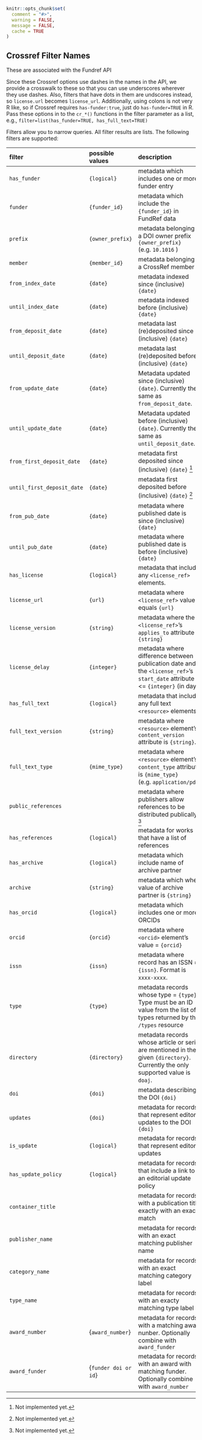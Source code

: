 <!--
%\VignetteEngine{knitr::knitr}
%\VignetteIndexEntry{Crossref filters}
-->

```r
knitr::opts_chunk$set(
  comment = "#>",
  warning = FALSE,
  message = FALSE,
  cache = TRUE
)
```

## Crossref Filter Names

These are associated with the Fundref API

Since these Crossref options use dashes in the names in the API, we provide a crosswalk to these so that you can use underscores wherever they use dashes. Also, filters that have dots in them are undscores instead, so `license.url` becomes `license_url`. Additionally, using colons is not very R like, so if Crossref requires `has-funder:true`, just do `has-funder=TRUE` in R. Pass these options in to the `cr_*()` functions in the filter parameter as a list, e.g., `filter=list(has_funder=TRUE, has_full_text=TRUE)`

Filters allow you to narrow queries. All filter results are lists.  The following filters are supported:

| filter     | possible values | description|
|:-----------|:----------------|:-----------|
| `has_funder` | `{logical}` | metadata which includes one or more funder entry |
| `funder` | `{funder_id}` | metadata which include the `{funder_id}` in FundRef data |
| `prefix` | `{owner_prefix}` | metadata belonging to a DOI owner prefix `{owner_prefix}` (e.g. `10.1016` ) |
| `member` | `{member_id}` | metadata belonging to a CrossRef member |
| `from_index_date` | `{date}` | metadata indexed since (inclusive) `{date}` |
| `until_index_date` | `{date}` | metadata indexed before (inclusive) `{date}` |
| `from_deposit_date` | `{date}` | metadata last (re)deposited since (inclusive) `{date}` |
| `until_deposit_date` | `{date}` | metadata last (re)deposited before (inclusive) `{date}` |
| `from_update_date` | `{date}` | Metadata updated since (inclusive) `{date}`. Currently the same as `from_deposit_date`. |
| `until_update_date` | `{date}` | Metadata updated before (inclusive) `{date}`. Currently the same as `until_deposit_date`. |
| `from_first_deposit_date` | `{date}` | metadata first deposited since (inclusive) `{date}` [^*] |
| `until_first_deposit_date` | `{date}` | metadata first deposited before (inclusive) `{date}` [^*] |
| `from_pub_date` | `{date}` | metadata where published date is since (inclusive) `{date}` |
| `until_pub_date` | `{date}` | metadata where published date is before (inclusive)  `{date}` |
| `has_license` | `{logical}` | metadata that includes any `<license_ref>` elements. |
| `license_url` | `{url}` | metadata where `<license_ref>` value equals `{url}` |
| `license_version` | `{string}` | metadata where the `<license_ref>`'s `applies_to` attribute  is `{string}`|
| `license_delay` | `{integer}` | metadata where difference between publication date and the `<license_ref>`'s `start_date` attribute is <= `{integer}` (in days)|
| `has_full_text` | `{logical}` | metadata that includes any full text `<resource>` elements. |
| `full_text_version` | `{string}`  | metadata where `<resource>` element's `content_version` attribute is `{string}`. |
| `full_text_type` | `{mime_type}`  | metadata where `<resource>` element's `content_type` attribute is `{mime_type}` (e.g. `application/pdf`). |
| `public_references` | | metadata where publishers allow references to be distributed publically. [^*] |
| `has_references` | `{logical}` | metadata for works that have a list of references |
| `has_archive` | `{logical}` | metadata which include name of archive partner |
| `archive` | `{string}` | metadata which where value of archive partner is `{string}` |
| `has_orcid` | `{logical}` | metadata which includes one or more ORCIDs |
| `orcid` | `{orcid}` | metadata where `<orcid>` element's value = `{orcid}` |
| `issn` | `{issn}` | metadata where record has an ISSN = `{issn}`. Format is `xxxx-xxxx`. |
| `type` | `{type}` | metadata records whose type = `{type}`. Type must be an ID value from the list of types returned by the `/types` resource |
| `directory` | `{directory}` | metadata records whose article or serial are mentioned in the given `{directory}`. Currently the only supported value is `doaj`. |
| `doi` | `{doi}` | metadata describing the DOI `{doi}` |
| `updates` | `{doi}` | metadata for records that represent editorial updates to the DOI `{doi}` |
| `is_update` | `{logical}` | metadata for records that represent editorial updates |
| `has_update_policy` | `{logical}` | metadata for records that include a link to an editorial update policy |
| `container_title` | | metadata for records with a publication title exactly with an exact match |
| `publisher_name` | | metadata for records with an exact matching publisher name |
| `category_name` | |metadata for records with an exact matching category label |
| `type_name` | | metadata for records with an exacty matching type label |
| `award_number` |{`award_number`} |metadata for records with a matching award nunber. Optionally combine with `award_funder` |
| `award_funder` | {`funder doi or id`} | metadata for records with an award with matching funder. Optionally combine with `award_number` |

[^*]: Not implemented yet.
